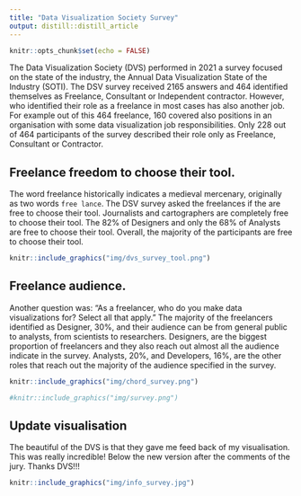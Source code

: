 ```yaml
---
title: "Data Visualization Society Survey"
output: distill::distill_article
---
```


```r
knitr::opts_chunk$set(echo = FALSE)
```

The Data Visualization Society (DVS) performed in 2021 a survey focused on the state of the industry, the Annual Data Visualization State of the Industry (SOTI).
The DSV survey received 2165 answers and 464 identified themselves as Freelance, Consultant or Independent contractor. 
However, who identified their role as a freelance in most cases has also another job. 
For example out of this 464 freelance, 160 covered also positions in an organisation with some data visualization job responsibilities.
Only 228 out of 464 participants of the survey described their role only as Freelance, Consultant or Contractor.

## Freelance freedom to choose their tool.

The word freelance historically indicates a medieval mercenary, originally as two words `free lance`.
The DSV survey asked the freelances if the are free to choose their tool. Journalists and cartographers are completely free to choose their tool. The 82% of Designers and only the 68% of Analysts are free to choose their tool. Overall, the majority of the participants are free to choose their tool. 

```r
knitr::include_graphics("img/dvs_survey_tool.png")
```

## Freelance audience.

Another question was: "As a freelancer, who do you make data visualizations for? Select all that apply." The majority of the freelancers identified as Designer, 30%, and their audience can be from general public to analysts, from scientists to researchers. Designers, are the biggest proportion of freelancers and they also reach out almost all the audience indicate in the survey. Analysts, 20%, and Developers, 16%, are the other roles that reach out the majority of the audience specified in the survey.

```r
knitr::include_graphics("img/chord_survey.png")
```

```r
#knitr::include_graphics("img/survey.png")
```

## Update visualisation  
The beautiful of the DVS is that they gave me feed back of my visualisation.
This was really incredible! Below the new version after the comments of the jury. Thanks DVS!!!

```r
knitr::include_graphics("img/info_survey.jpg")
```



